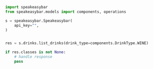 ```python ListDrinks.py
import speakeasybar
from speakeasybar.models import components, operations

s = speakeasybar.Speakeasybar(
    api_key="",
)


res = s.drinks.list_drinks(drink_type=components.DrinkType.WINE)

if res.classes is not None:
    # handle response
    pass
```
